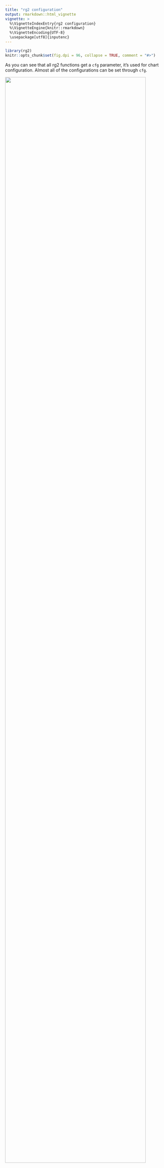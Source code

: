 ```yaml
---
title: "rg2 configuration"
output: rmarkdown::html_vignette
vignette: >
  %\VignetteIndexEntry{rg2 configuration}
  %\VignetteEngine{knitr::rmarkdown}
  %\VignetteEncoding{UTF-8}
  \usepackage[utf8]{inputenc}
---
```


```r
library(rg2)
knitr::opts_chunk$set(fig.dpi = 96, collapse = TRUE, comment = "#>")
```

As you can see that all rg2 functions get a `cfg` parameter, it's used for chart configuration. Almost all of the configurations can be set through `cfg`.

![](cfg.png){width=95%}

## title and description

The title and description are invisible by default.

a example to configure title and description:
```r
cfg = list(
  title = list(
    visible=TRUE, 
    text='title goes here'
  ),
  description = list(
    visible=TRUE, 
    text='this is the description text'
  )
)
g2Gauge(0.8, range=c(0,0.8,1), cfg = cfg)
```

There are four configuration items that affect the title and description appearance of the plot:

-------------------------------------------------------------
  items      typeof    description
--------- ------------ --------------------------------------
 visible    logical    whether to display, default to `FALSE`

  text     character   the text string

 alignTo   character   position, one of `left`, `center` `right`

  style      list      style: font-size, color, line, ...
-------------------------------------------------------------

Full configuration items of title and description:

```r
list(
  visible = TRUE,
  text    = 'title text',
  alignTo = 'left',
  style   = list(fontSize      = 12,
                 fill          = '#000000',   # or 'red'
                 stroke        = '#AEAEAE',
                 lineWidth     = 2,
                 lineDash      = 2,
                 opacity       = 2,
                 fillOpacity   = 2,
                 strokeOpacity = 2
            )
)
```


## theme

rg2 has two themes: `default` and `dark`

```r
cfg = list(theme = 'dark')
g2Liquid(value=0.5, min=0, max=1, cfg=cfg)
```


## axis

There are two kinds of axes: `catergoryAxis` and `linearAxis` in rg2.


### category axis

xAxis of column chart and yAxis of bar chart are both category axis. The default configuration of category axis:

```r
cfg = list(
  xAxis = list(
    visible  = TRUE,
    grid     = list(visible = FALSE),
    line     = list(visible = TRUE),
    tickLine = list(visible = TRUE),
    label    = list(visible = TRUE,  autoRotate = TRUE, autoHide = TRUE),
    title    = list(visible = FALSE, offset = 12)
  )
)
```

### linear axis

the yAxis of column and line chart are both linear axis, and also the xAxis of bar chart is linear axis. Linear axis has the following configuration items by default:

```r
cfg = list(
  xAxis = list(
    visible  = TRUE,
    grid     = list(visible = TRUE),
    line     = list(visible = FALSE),
    tickLine = list(visible = FALSE),
    label    = list(visible = TRUE),
    title    = list(visible = TRUE, offset = 12)
  )
)
```


Full configuration items for axis:

-------------------------------------------------------------
 items        typeof   description
------------ --------- --------------------------------------
visible       logical  

type          string   specified with one of the following:<br/>
                       `linear`<br/>
                       `time`, `dateTime`<br/>
                       `cat`, `category`, `timeCat`<br/>

tickCount     numeric  

tickInterval  numeric  

min           numeric  

max           numeric  

line          list     items:<br/>
                       - visible: logical<br/>
                       - style：list of __lineStyle__

grid          list     ietms:<br/>
                       - visible: logical<br/>
                       - style：list of __lineStyle__

label         list     items:<br/>
                       - visible: logical<br/>
                       - formatter: javascript function<br/>
                       - suffix: string<br/>
                       - precision：numeric<br/>
                       - offsetX: numeric<br/>
                       - offsetY：numeric<br/>
                       - style：list of __textStyle__
                       - autoHide: logical<br/>
                       - autoRotate: logical<br/>

tickLine      list     items:<br/>
                       - visible：logical<br/>
                       - style: list of __lineStyle__

title         list	   items:<br/>
                       - visible：logical<br/>
                       - text: string<br/>
                       - offset: numeric<br/>
                       - style：list of __textStyle__
-------------------------------------------------------------

## legend

The default configuration for legend:

```r
cfg = list(
  legend = list(
    visible  = TRUE,
    flipPage = TRUE,
    position = 'top'
  )
)

```

Full configuration items for legend:

--------------------------------------------------------------
 items        typeof    description
------------ ---------- --------------------------------------
visible       logical  

position      string    There are 12 position for legend:<br/>
                        - top-left<br/>
                        - top-center
                        - top-right<br/>
                        - bottom-left<br/>
                        - bottom-center<br/>
                        - bottom-right<br/>
                        - left-top<br/>
                        - left-center<br/>
                        - left-bottom<br/>
                        - right-top<br/>
                        - right-center<br/>
                        - right-bottom

formatter     function  

flipPage      logical   

offsetX       numeric   offset base on position in __px__.

offsetY       numeric   offset base on position in __px__.

marker        string    Optional values:<br/>
                        - __circle__ (default)<br/>
                        - square<br/>
                        - diamond<br/>
                        - triangle,<br/>
                        - triangleDown<br/>
                        - hexagon<br/>
                        - bowtie<br/>
                        - cross<br/>
                        - tick<br/>
                        - plus<br/>
                        - hyphen<br/>
                        - line<br/>
                        - hollowCircle<br/>
                        - hollowSquare<br/>
                        - hollowDiamond
--------------------------------------------------------------


## label


## padding


The padding margin order is the same as the CSS box model: `c(top, right , bottom, left)`
```r
cfg = list(
  padding = c(50, 50, 50, 50)
)
```

```r
cfg = list(
  padding = 'auto'
)
```

## state
## guideLine

You can setup one or more guidelines at a time.

```r
cfg = list(
  guideLine = list(list(start = c('2010-01-01', 100),
                     end = c('2010-01-10', 50),
                     lineStyle = list(),
                     text = list()
                     ),
                list(start = c('0%','50%'),
                     end = c('100%','80%')),
                list(type = 'mean')
  )
)
```

Full configuration items for guidline:

--------------------------------------------------------------
 items        typeof    description
------------ ---------- --------------------------------------
type          string    Type of guideline with statistical significance.<br>
                        Optional values: mean, median, min, max  

start         vector    Start position of guideline

end           vector    end position of guideline

lineStyle     list      line style of guideline

text          list      text of guideline.
                        Items:<br/>
                        - position: string, The text position, optional values: start, center, end
                        - content: string, The text
                        - offsetX: number, offset of text in x axis
                        - offsetY: number, Offset of text in y axis
                        - style: list, The __textStyle__ of the text
You can specify `type` for standar guideline or specified both `start` and `end` for custom guideline. 

Two forms of configuration are supported on `start` and `end` and  they cannot be mixed.

- form 1(original data value): `c('2010-01-01', 100)`, `c(20, 25)`
- form 2(location percentage of plotted area): `c('50%', '50%')`

## tooltip




The configuration of G2Plot are listed in the following pages:

- [components](https://antv-g2plot.gitee.io/zh/examples/general/title-description)
- [graphic-style](https://antv-g2plot.gitee.io/zh/docs/manual/graphic-style)
- [API docs](https://antv-g2plot.gitee.io/zh/examples/line/basic/API)
- [source](https://github.com/antvis/G2Plot/blob/master/src/interface/config.ts)
